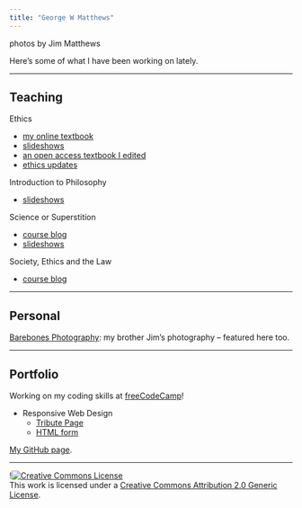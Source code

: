 ```yaml
---
title: "George W Matthews"
--- 
```



<script src="randomPhoto.js"></script>
<div class="photo-credit">photos by Jim Matthews</div>


Here's some of what I have been working on lately.

***

## Teaching 

Ethics

- [my online textbook](https://gwmatthews.github.io/ethics/)
- [slideshows](ethics-slides.html)
- [an open access textbook I edited](https://press.rebus.community/intro-to-phil-ethics/){target="_blank"}
- [ethics updates](ethics-updates.html)

Introduction to Philosophy

- [slideshows](philosophy-slides.html)

Science or Superstition

- [course blog](http://www.6worlds.net/science-blog/){target="_blank"}
- [slideshows](science-slides.html)
<!-- - [text](https://gwmatthews.github.io/science-or-superstition) 
- [files](https://gwmatthews.github.io/science-or-superstition-course-files) -->

Society, Ethics and the Law

- [course blog](http://www.6worlds.net/society-ethics-law/){target="_blank"}

***

## Personal

[Barebones Photography](https://www.barebones-photography.com/): my brother Jim's photography -- featured here too.

***

## Portfolio

Working on my coding skills at [freeCodeCamp](https://www.freecodecamp.org){target="_blank"}!

- Responsive Web Design
  - [Tribute Page](https://gwmatthews.github.io/freeCodeCamp-challenges/responsive-web/01-tribute/index.html)
  - [HTML form](https://gwmatthews.github.io/freeCodeCamp-challenges/responsive-web/02-form/index.html) 
  
[My GitHub page](https://github.com/gwmatthews).
  
***

<footer>!<a rel="license" href="http://creativecommons.org/licenses/by/2.0/"><img alt="Creative Commons License" style="border-width:0" src="https://i.creativecommons.org/l/by/2.0/88x31.png" /></a><br />This work is licensed under a <a rel="license" href="http://creativecommons.org/licenses/by/2.0/">Creative Commons Attribution 2.0 Generic License</a>.</footer>
